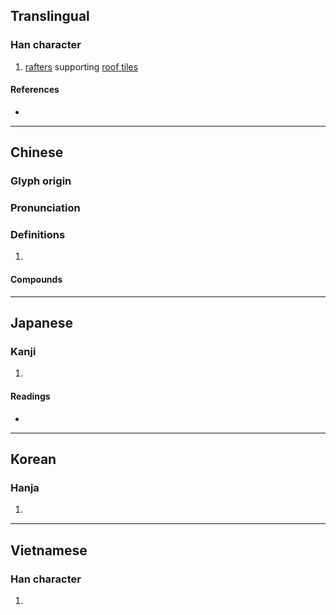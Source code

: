 {{character info/new}}
==Translingual==

===Han character===
{{Han char|rn=98|rad=瓦|as=11|sn=16|four=44717|canj=TWLN,XXTWL|ids=⿱⿳艹罒冖瓦(GJKV),⿱⿳卝罒冖瓦(HT)}}

# [[rafter]]s supporting [[roof tile]]s

====References====
* {{Han ref|kx=0751.230|dkj=21587|dj=1159.170|hdz=21429.070|uh=750D|ud=29965|bh=BF5F|bd=48991}}

----

==Chinese==
{{zh-forms}}

===Glyph origin===
{{Han etym}}

===Pronunciation===
{{zh-pron
|m=méng
|c=mang4
|mc=y
|oc=y
|cat=
}}

===Definitions===
{{zh-hanzi}}

# {{rfdef|zh}}

====Compounds====
{{zh-der|層甍|朱甍碧瓦|甍標|碧瓦朱甍|朱瓦碧甍|鴟甍|飛甍}}

----

==Japanese==

===Kanji===
{{ja-kanji|grade=|rs=瓦11}}

# {{defn|lang=ja|sort=瓦11}}

====Readings====
* {{ja-readings|on=[[ぼう]] (bō)|kun=[[いらか]] (iraka)|nanori=}}

----

==Korean==

===Hanja===
{{ko-hanja|hangeul=멍|eumhun=|rv=meong|mr=mŏng|y=meng}}

# {{defn|lang=ko|sort=瓦11}}

----

==Vietnamese==

===Han character===
{{vi-hantu|[[manh]], [[mành]]|rs=瓦11}}

# {{defn|lang=vi|sort=瓦11}}
